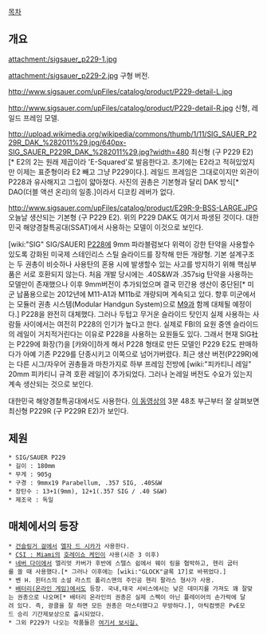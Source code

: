 [[목차]]
== 개요 ==
attachment:/sigsauer_p229-1.jpg

attachment:/sigsauer_p229-2.jpg
구형 버전.

http://www.sigsauer.com/upFiles/catalog/product/P229-detail-L.jpg

http://www.sigsauer.com/upFiles/catalog/product/P229-detail-R.jpg
신형, 레일드 프레임 모델.

http://upload.wikimedia.org/wikipedia/commons/thumb/1/11/SIG_SAUER_P229R_DAK_%282011%29.jpg/640px-SIG_SAUER_P229R_DAK_%282011%29.jpg?width=480
최신형 (구 P229 E2) [* E2의 2는 원래 제곱이라 'E-Squared'로 발음한다고. 초기에는 E2라고 적혀있었지만 이제는 표준형이라 E2 빼고 그냥 P229이다.]. 레일드 프레임은 그대로이지만 외관이 P228과 유사해지고 그립이 얇아졌다. 사진의 권총은 기본형과 달리 DAK 방식[* DAO(더블 액션 온리)의 일종.]이라서 디코킹 레버가 없다.

http://www.sigsauer.com/upFiles/catalog/product/E29R-9-BSS-LARGE.JPG
오늘날 생산되는 기본형 (구 P229 E2). 위의 P229 DAK도 여기서 파생된 것이다. 대한민국 해양경찰특공대(SSAT)에서 사용하는 모델이 이것으로 보인다.

[wiki:"SIG" SIG/SAUER] [[P228]]에 9mm 파라블럼보다 위력이 강한 탄약을 사용할수 있도록 강화된 미국제 스테인리스 스틸 슬라이드를 장착해 만든 개량형. 기본 설계구조는 두 권총이 비슷하나 사용탄의 혼용 시에 발생할수 있는 사고를 방지하기 위해 핵심부품은 서로 호환되지 않는다.
처음 개발 당시에는 .40S&W과 .357sig 탄약을 사용하는 모델만이 존재했으나 이후 9mm버전이 추가되었으며 결국 민간용 생산이 중단된[* 미군 납품용으로는 2012년에 M11-A1과 M11b로 개량되며 계속되고 있다. 향후 미군에서는 모듈러 권총 시스템(Modular Handgun System)으로 [[베레타 92|M9]]과 함께 대체될 예정이다.] P228을 완전히 대체했다. 그러나 두텁고 무거운 슬라이드 탓인지 실제 사용하는 사람들 사이에서는 여전히 P228의 인기가 높다고 한다. 실제로 FBI의 요원 중엔 슬라이드의 레일이 거치적거린다는 이유로 P228을 사용하는 요원들도 있다. 그래서 현재 SIG社는 P229에 화장(?)을 [카와이]하게 해서 P228 형태로 만든 모델인 P229 E2도 판매하다가 아예 기존 P229를 단종시키고 이쪽으로 넘어가버렸다.
최근 생산 버전(P229R)에는 다른 시그/자우어 권총들과 마찬가지로 하부 프레임 전방에 [wiki:"피카티니 레일" 20mm 피카티니 규격 호환 레일]이 추가되었다. 그러나 논레일 버전도 수요가 있는지 계속 생산되는 것으로 보인다. 

대한민국 해양경찰특공대에서도 사용한다. [[http://www.youtube.com/watch?v=kIhV8ANrd8I|이 동영상]]의 3분 48초 부근부터 잘 살펴보면 최신형 P229R (구 P229R E2)가 보인다. 

== 제원 ==
 * SIG/SAUER P229
 * 길이 : 180mm 
 * 무게 : 905g
 * 구경 : 9mmx19 Parabellum, .357 SIG, .40S&W
 * 장탄수 : 13+1(9mm), 12+1(.357 SIG / .40 S&W)
 * 제조국 : 독일

== 매체에서의 등장 ==
 * [[건슬링거 걸]]에서 [[엘자 드 시카]]가 사용한다.
 * [[CSI : Miami]]의 [[호레이쇼 케인]]이 사용(시즌 3 이후)
 * [[네버 다이]]에서 엘리엇 카버가 후반에 스텔스 쉽에서 웨이 링을 협박하고, 헨리 굽터를 쏠 때 사용했다.[* 그러나 이후에는 [wiki:"GLOCK"글록 17]로 바뀌었다.]
 * 벤 H. 윈터스의 소설 라스트 폴리스맨의 주인공 헨리 팔라스 형사가 사용.
 * [[배터리(온라인 게임)]]에서도 등장. 국내,태국 서비스에서는 낮은 데미지를 가져도 꽤 잘맞는 권총으로 나오며[* 배터리 온라인의 권총은 실제 스펙이 아닌 플레이어의 손가락에 달려 있다. 즉, 광클을 잘 하면 모든 권총은 마스터했다고 무방하다.], 아틱컴뱃은 PvE모드 승리 기간제보상으로 출시되었다.
 * 그외 P229가 나오는 작품들은 [http://www.imfdb.org/wiki/P220#SIG-Sauer_P229 여기서 보시길.]
